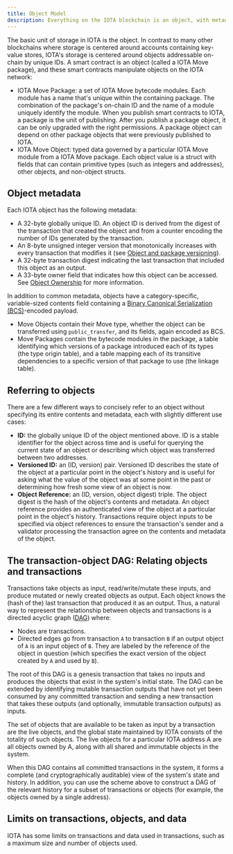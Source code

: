 ```yaml
---
title: Object Model
description: Everything on the IOTA blockchain is an object, with metadata, type of ownership, and a referencing scheme.
---
```


The basic unit of storage in IOTA is the object. In contrast to many other blockchains where storage is centered around accounts containing key-value stores, IOTA's storage is centered around objects addressable on-chain by unique IDs. A smart contract is an object (called a IOTA Move package), and these smart contracts manipulate objects on the IOTA network:

- IOTA Move Package: a set of IOTA Move bytecode modules. Each module has a name that's unique within the containing package. The combination of the package's on-chain ID and the name of a module uniquely identify the module. When you publish smart contracts to IOTA, a package is the unit of publishing. After you publish a package object, it can be only upgraded with the right permissions. A package object can depend on other package objects that were previously published to IOTA.
- IOTA Move Object: typed data governed by a particular IOTA Move module from a IOTA Move package. Each object value is a struct with fields that can contain primitive types (such as integers and addresses), other objects, and non-object structs.

## Object metadata 

Each IOTA object has the following metadata:

- A 32-byte globally unique ID. An object ID is derived from the digest of the transaction that created the object and from a counter encoding the number of IDs generated by the transaction.
- An 8-byte unsigned integer version that monotonically increases with every transaction that modifies it (see [Object and package versioning](versioning.mdx)).
- A 32-byte transaction digest indicating the last transaction that included this object as an output.
- A 33-byte owner field that indicates how this object can be accessed. See [Object Ownership](object-ownership/object-ownership.mdx) for more information.

In addition to common metadata, objects have a category-specific, variable-sized contents field containing a [Binary Canonical Serialization (BCS)](https://docs.rs/bcs/latest/bcs/)-encoded payload.

- Move Objects contain their Move type, whether the object can be transferred using `public_transfer`, and its fields, again encoded as BCS.
- Move Packages contain the bytecode modules in the package, a table identifying which versions of a package introduced each of its types (the type origin table), and a table mapping each of its transitive dependencies to a specific version of that package to use (the linkage table).

## Referring to objects 

There are a few different ways to concisely refer to an object without specifying its entire contents and metadata, each with slightly different use cases:
- **ID:** the globally unique ID of the object mentioned above. ID is a stable identifier for the object across time and is useful for querying the current state of an object or describing which object was transferred between two addresses.
- **Versioned ID:** an (ID, version) pair. Versioned ID describes the state of the object at a particular point in the object's history and is useful for asking what the value of the object was at some point in the past or determining how fresh some view of an object is now.
- **Object Reference:** an (ID, version, object digest) triple. The object digest is the hash of the object's contents and metadata. An object reference provides an authenticated view of the object at a particular point in the object's history. Transactions require object inputs to be specified via object references to ensure the transaction's sender and a validator processing the transaction agree on the contents and metadata of the object.

## The transaction-object DAG: Relating objects and transactions 

Transactions take objects as input, read/write/mutate these inputs, and produce mutated or newly created objects as output. Each object knows the (hash of the) last transaction that produced it as an output. Thus, a natural way to represent the relationship between objects and transactions is a directed acyclic graph ([DAG](https://en.wikipedia.org/wiki/Directed_acyclic_graph)) where:

- Nodes are transactions.
- Directed edges go from transaction `A` to transaction `B` if an output object of `A` is an input object of `B`. They are labeled by the reference of the object in question (which specifies the exact version of the object created by `A` and used by `B`).

The root of this DAG is a genesis transaction that takes no inputs and produces the objects that exist in the system's initial state. The DAG can be extended by identifying mutable transaction outputs that have not yet been consumed by any committed transaction and sending a new transaction that takes these outputs (and optionally, immutable transaction outputs) as inputs.

The set of objects that are available to be taken as input by a transaction are the live objects, and the global state maintained by IOTA consists of the totality of such objects. The live objects for a particular IOTA address A are all objects owned by A, along with all shared and immutable objects in the system.

When this DAG contains all committed transactions in the system, it forms a complete (and cryptographically auditable) view of the system's state and history. In addition, you can use the scheme above to construct a DAG of the relevant history for a subset of transactions or objects (for example, the objects owned by a single address).

## Limits on transactions, objects, and data 

IOTA has some limits on transactions and data used in transactions, such as a maximum size and number of objects used.